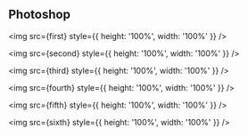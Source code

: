 
<h2>Photoshop</h2>

<ProjectCard
  title='My Character'
  link=''
  bg='linear-gradient(to right, #D4145A 0%, #FBB03B 100%)'>
  <img src={first} style={{ height: '100%', width: '100%' }} />
</ProjectCard>

<ProjectCard
  title='Smoke Brushes'
  link=''
  bg='linear-gradient(to right, #D4145A 0%, #FBB03B 100%)'>
  <img src={second} style={{ height: '100%', width: '100%' }} />
</ProjectCard>

<ProjectCard
  title='Pepeha Poster'
  link=''
  bg='linear-gradient(to right, #D4145A 0%, #FBB03B 100%)'>
  <img src={third} style={{ height: '100%', width: '100%' }} />
</ProjectCard>

<ProjectCard
  title='Interests Poster'
  link=''
  bg='linear-gradient(to right, #D4145A 0%, #FBB03B 100%)'>
  <img src={fourth} style={{ height: '100%', width: '100%' }} />
</ProjectCard>

<ProjectCard
  title='Creating Gradients'
  link=''
  bg='linear-gradient(to right, #D4145A 0%, #FBB03B 100%)'>
  <img src={fifth} style={{ height: '100%', width: '100%' }} />
</ProjectCard>

<ProjectCard
  title='Combining Lessons'
  link=''
  bg='linear-gradient(to right, #D4145A 0%, #FBB03B 100%)'>
  <img src={sixth} style={{ height: '100%', width: '100%' }} />
</ProjectCard>
